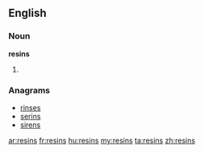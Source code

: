 ==English==

===Noun===
'''resins'''

# {{plural of|resin}}

===Anagrams===
* [[rinses#English|rinses]]
* [[serins#English|serins]]
* [[sirens#English|sirens]]

[[ar:resins]]
[[fr:resins]]
[[hu:resins]]
[[my:resins]]
[[ta:resins]]
[[zh:resins]]
